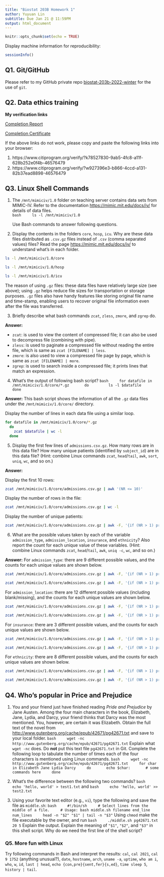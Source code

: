 ```yaml
---
title: "Biostat 203B Homework 1"
author: Yuyuan Lin
subtitle: Due Jan 21 @ 11:59PM
output: html_document
---
```


```r
knitr::opts_chunk$set(echo = TRUE)
```

Display machine information for reproducibility:
```r
sessionInfo()
```

## Q1. Git/GitHub

Please refer to my GitHub private repo [biostat-203b-2022-winter](https://github.com/yuyuan-lin/biostat-203b-2022-winter) for the use of `git`.

## Q2. Data ethics training

**My verification links**

[Completion Report](https://www.citiprogram.org/verify/?k78527830-9ab5-4fc8-a11f-628b252e0f4b-46576479)

[Completion Certificate](https://www.citiprogram.org/verify/?w927396e3-b866-4ccd-a131-82b37ead8898-46576479)

If the above links do not work, please copy and paste the following links into your browser:

1. https://www.citiprogram.org/verify/?k78527830-9ab5-4fc8-a11f-628b252e0f4b-46576479
2. https://www.citiprogram.org/verify/?w927396e3-b866-4ccd-a131-82b37ead8898-46576479

## Q3. Linux Shell Commands

1. The `/mnt/mimiciv/1.0` folder on teaching server contains data sets from MIMIC-IV. Refer to the documentation <https://mimic.mit.edu/docs/iv/> for details of data files.  
    ```bash
    ls -l /mnt/mimiciv/1.0
    ```

    Use Bash commands to answer following questions.

2. Display the contents in the folders `core`, `hosp`, `icu`. Why are these data files distributed as `.csv.gz` files instead of `.csv` (comma separated values) files? Read the page <https://mimic.mit.edu/docs/iv/> to understand what's in each folder.

```bash
ls -l /mnt/mimiciv/1.0/core
```

```bash
ls -l /mnt/mimiciv/1.0/hosp
```

```bash
ls -l /mnt/mimiciv/1.0/icu
```

The reason of using `.gz` files: these data files have relatively large size (see above); using `.gz` helps reduce file sizes for transportation or storage purposes. `.gz` files also have handy features like storing original file name and time-stamp, enabling users to recover original file information even after the file was transferred. 


3. Briefly describe what bash commands `zcat`, `zless`, `zmore`, and `zgrep` do.

**Answer:**

- `zcat`: is used to view the content of compressed file; it can also be used to decompress file (combining with pipe).
- `zless`: is used to paginate a compressed file without reading the entire file, which is same as `zcat [FILENAME] | less`.
- `zmore`: is also used to view a compressed file page by page, which is same as `zcat [FILENAME] | more`.
- `zgrep`: is used to search inside a compressed file; it prints lines that match an expression.


4. What's the output of following bash script?
    ```bash
    for datafile in /mnt/mimiciv/1.0/core/*.gz
      do
        ls -l $datafile
      done
    ```

**Answer:** This bash script shows the information of all the `.gz` data files under the `/mnt/mimiciv/1.0/core/` directory.

Display the number of lines in each data file using a similar loop.
```bash
for datafile in /mnt/mimiciv/1.0/core/*.gz
  do
    zcat $datafile | wc -l
  done
```


5. Display the first few lines of `admissions.csv.gz`. How many rows are in this data file? How many unique patients (identified by `subject_id`) are in this data file? (Hint: combine Linux commands `zcat`, `head`/`tail`, `awk`, `sort`, `uniq`, `wc`, and so on.)

**Answer:**

Display the first 10 rows:
```bash
zcat /mnt/mimiciv/1.0/core/admissions.csv.gz | awk '(NR <= 10)'
```

Display the number of rows in the file:
```bash
zcat /mnt/mimiciv/1.0/core/admissions.csv.gz | wc -l
```

Display the number of unique patients:
```bash
zcat /mnt/mimiciv/1.0/core/admissions.csv.gz | awk -F, '{if (NR > 1) print $1 }' | sort | uniq | wc -l
```

6. What are the possible values taken by each of the variable `admission_type`, `admission_location`, `insurance`, and `ethnicity`? Also report the count for each unique value of these variables. (Hint: combine Linux commands `zcat`, `head`/`tail`, `awk`, `uniq -c`, `wc`, and so on.)

**Answer:**
For `admission_type`: there are 9 different possible values, and the counts for each unique values are shown below.
```bash
zcat /mnt/mimiciv/1.0/core/admissions.csv.gz | awk -F, '{if (NR > 1) print $6 }' | sort | uniq | wc -l
```

```bash
zcat /mnt/mimiciv/1.0/core/admissions.csv.gz | awk -F, '{if (NR > 1) print $6 }' | sort | uniq -c
```
For `admission_location`: there are 12 different possible values (including blank/missing), and the counts for each unique values are shown below.
```bash
zcat /mnt/mimiciv/1.0/core/admissions.csv.gz | awk -F, '{if (NR > 1) print $7 }' | sort | uniq | wc -l
```

```bash
zcat /mnt/mimiciv/1.0/core/admissions.csv.gz | awk -F, '{if (NR > 1) print $7 }' | sort | uniq -c
```

For `insurance`: there are 3 different possible values, and the counts for each unique values are shown below.
```bash
zcat /mnt/mimiciv/1.0/core/admissions.csv.gz | awk -F, '{if (NR > 1) print $9 }' | sort | uniq | wc -l
```

```bash
zcat /mnt/mimiciv/1.0/core/admissions.csv.gz | awk -F, '{if (NR > 1) print $9 }' | sort | uniq -c
```

For `ethnicity`: there are 8 different possible values, and the counts for each unique values are shown below.
```bash
zcat /mnt/mimiciv/1.0/core/admissions.csv.gz | awk -F, '{if (NR > 1) print $12 }' | sort | uniq | wc -l
```

```bash
zcat /mnt/mimiciv/1.0/core/admissions.csv.gz | awk -F, '{if (NR > 1) print $12 }' | sort | uniq -c
```

## Q4. Who's popular in Price and Prejudice

1. You and your friend just have finished reading *Pride and Prejudice* by Jane Austen. Among the four main characters in the book, Elizabeth, Jane, Lydia, and Darcy, your friend thinks that Darcy was the most mentioned. You, however, are certain it was Elizabeth. Obtain the full text of the novel from <http://www.gutenberg.org/cache/epub/42671/pg42671.txt> and save to your local folder. 
    ```bash
    wget -nc http://www.gutenberg.org/cache/epub/42671/pg42671.txt
    ```
Explain what `wget -nc` does. Do **not** put this text file `pg42671.txt` in Git. Complete the following loop to tabulate the number of times each of the four characters is mentioned using Linux commands.
    ```bash
    wget -nc http://www.gutenberg.org/cache/epub/42671/pg42671.txt
    for char in Elizabeth Jane Lydia Darcy
    do
      echo $char:
      # some commands here
    done
    ```

2. What's the difference between the following two commands?
    ```bash
    echo 'hello, world' > test1.txt
    ```
    and
    ```bash
    echo 'hello, world' >> test2.txt
    ```

3. Using your favorite text editor (e.g., `vi`), type the following and save the file as `middle.sh`:
    ```bash
    #!/bin/sh
    # Select lines from the middle of a file.
    # Usage: bash middle.sh filename end_line num_lines
    head -n "$2" "$1" | tail -n "$3"
    ```
Using `chmod` make the file executable by the owner, and run 
    ```bash
    ./middle.sh pg42671.txt 20 5
    ```
Explain the output. Explain the meaning of `"$1"`, `"$2"`, and `"$3"` in this shell script. Why do we need the first line of the shell script?

### Q5. More fun with Linux

Try following commands in Bash and interpret the results: `cal`, `cal 2021`, `cal 9 1752` (anything unusual?), `date`, `hostname`, `arch`, `uname -a`, `uptime`, `who am i`, `who`, `w`, `id`, `last | head`, `echo {con,pre}{sent,fer}{s,ed}`, `time sleep 5`, `history | tail`.
